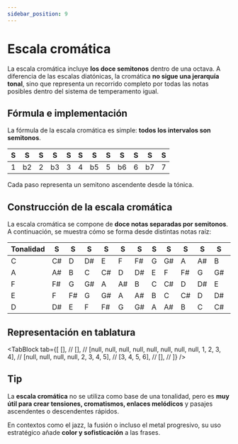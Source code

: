 ```yaml
---
sidebar_position: 9
---
```


# Escala cromática

La escala cromática incluye **los doce semitonos** dentro de una octava. A diferencia de las escalas diatónicas, la cromática **no sigue una jerarquía tonal**, sino que representa un recorrido completo por todas las notas posibles dentro del sistema de temperamento igual.

## Fórmula e implementación

La fórmula de la escala cromática es simple: **todos los intervalos son semitonos**.

| S   | S   | S   | S   | S   | S   | S   | S   | S   | S   | S   | S   |
| --- | --- | --- | --- | --- | --- | --- | --- | --- | --- | --- | --- |
| 1   | b2  | 2   | b3  | 3   | 4   | b5  | 5   | b6  | 6   | b7  | 7   |

Cada paso representa un semitono ascendente desde la tónica.

## Construcción de la escala cromática

La escala cromática se compone de **doce notas separadas por semitonos**. A continuación, se muestra cómo se forma desde distintas notas raíz:

| Tonalidad | S   | S   | S   | S   | S   | S   | S   | S   | S   | S   | S   | S   |
| --------- | --- | --- | --- | --- | --- | --- | --- | --- | --- | --- | --- | --- |
| C         | C#  | D   | D#  | E   | F   | F#  | G   | G#  | A   | A#  | B   | C   |
| A         | A#  | B   | C   | C#  | D   | D#  | E   | F   | F#  | G   | G#  | A   |
| F         | F#  | G   | G#  | A   | A#  | B   | C   | C#  | D   | D#  | E   | F   |
| E         | F   | F#  | G   | G#  | A   | A#  | B   | C   | C#  | D   | D#  | E   |
| D         | D#  | E   | F   | F#  | G   | G#  | A   | A#  | B   | C   | C#  | D   |

## Representación en tablatura

<TabBlock
  tab={[
    [], //
    [], //
    [null, null, null, null, null, null, null, null, 1, 2, 3, 4], //
    [null, null, null, null, 2, 3, 4, 5], //
    [3, 4, 5, 6], //
    [], //
  ]}
/>

## Tip

La **escala cromática** no se utiliza como base de una tonalidad, pero es **muy útil para crear tensiones, cromatismos, enlaces melódicos** y pasajes ascendentes o descendentes rápidos.

En contextos como el jazz, la fusión o incluso el metal progresivo, su uso estratégico añade **color y sofisticación** a las frases.

<DonateButton />
<Comments />
